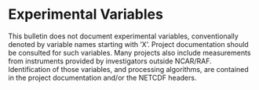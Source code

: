 <!-- <h1 id="experimental-variables">EXPERIMENTAL VARIABLES</h1> -->
# Experimental Variables
<p>This bulletin does not document experimental variables, conventionally denoted by variable names starting with ’X’. Project documentation should be consulted for such variables. Many projects also include measurements from instruments provided by investigators outside NCAR/RAF. Identification of those variables, and processing algorithms, are contained in the project documentation and/or the NETCDF headers.</p>
